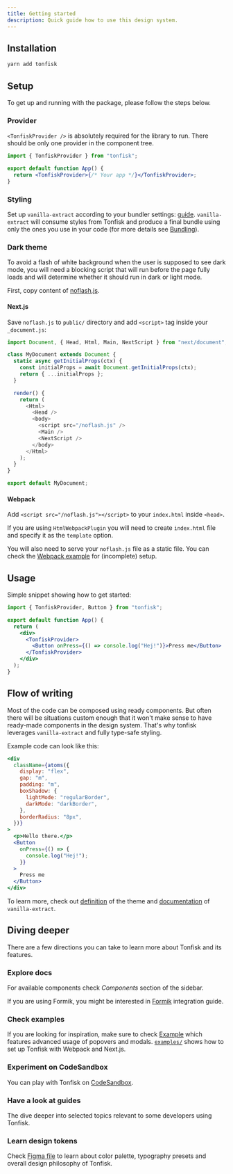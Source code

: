 ```yaml
---
title: Getting started
description: Quick guide how to use this design system.
---
```


## Installation

```bash
yarn add tonfisk
```

## Setup

To get up and running with the package, please follow the steps below.

### Provider

`<TonfiskProvider />` is absolutely required for the library to run. There should be only one provider in the component tree.

```jsx
import { TonfiskProvider } from "tonfisk";

export default function App() {
  return <TonfiskProvider>{/* Your app */}</TonfiskProvider>;
}
```

### Styling

Set up `vanilla-extract` according to your bundler settings: [guide](https://vanilla-extract.style/documentation/setup/). `vanilla-extract` will consume styles from Tonfisk and produce a final bundle using only the ones you use in your code (for more details see [Bundling](/docs/guides/bundling)).

### Dark theme

To avoid a flash of white background when the user is supposed to see dark mode, you will need a blocking script that will run before the page fully loads and will determine whether it should run in dark or light mode.

First, copy content of [noflash.js](/noflash.js).

#### Next.js

Save `noflash.js` to `public/` directory and add `<script>` tag inside your `_document.js`:

```js
import Document, { Head, Html, Main, NextScript } from "next/document";

class MyDocument extends Document {
  static async getInitialProps(ctx) {
    const initialProps = await Document.getInitialProps(ctx);
    return { ...initialProps };
  }

  render() {
    return (
      <Html>
        <Head />
        <body>
          <script src="/noflash.js" />
          <Main />
          <NextScript />
        </body>
      </Html>
    );
  }
}

export default MyDocument;
```

#### Webpack

Add `<script src="/noflash.js"></script>` to your `index.html` inside `<head>`.

If you are using `HtmlWebpackPlugin` you will need to create `index.html` file and specify it as the `template` option.

You will also need to serve your `noflash.js` file as a static file. You can check the [Webpack example](https://github.com/tchayen/tonfisk/tree/main/examples/webpack) for (incomplete) setup.

## Usage

Simple snippet showing how to get started:

```jsx
import { TonfiskProvider, Button } from "tonfisk";

export default function App() {
  return (
    <div>
      <TonfiskProvider>
        <Button onPress={() => console.log("Hej!")}>Press me</Button>
      </TonfiskProvider>
    </div>
  );
}
```

## Flow of writing

Most of the code can be composed using ready components. But often there will be situations custom enough that it won't make sense to have ready-made components in the design system. That's why tonfisk leverages `vanilla-extract` and fully type-safe styling.

Example code can look like this:

```jsx
<div
  className={atoms({
    display: "flex",
    gap: "m",
    padding: "m",
    boxShadow: {
      lightMode: "regularBorder",
      darkMode: "darkBorder",
    },
    borderRadius: "8px",
  })}
>
  <p>Hello there.</p>
  <Button
    onPress={() => {
      console.log("Hej!");
    }}
  >
    Press me
  </Button>
</div>
```

To learn more, check out [definition](https://github.com/tchayen/tonfisk/blob/main/packages/tonfisk/src/theme.css.ts) of the theme and [documentation](https://vanilla-extract.style/documentation) of `vanilla-extract`.

## Diving deeper

There are a few directions you can take to learn more about Tonfisk and its features.

### Explore docs

For available components check _Components_ section of the sidebar.

If you are using Formik, you might be interested in [Formik](/docs/guides/formik) integration guide.

### Check examples

If you are looking for inspiration, make sure to check [Example](/docs/example) which features advanced usage of popovers and modals. [`examples/`](https://github.com/tchayen/tonfisk/tree/main/examples) shows how to set up Tonfisk with Webpack and Next.js.

### Experiment on CodeSandbox

You can play with Tonfisk on [CodeSandbox](https://codesandbox.io/s/tonfisk-webpack-pbehz).

### Have a look at guides

The dive deeper into selected topics relevant to some developers using Tonfisk.

### Learn design tokens

Check [Figma file](https://www.figma.com/community/file/1022531774593389664/tonfisk) to learn about color palette, typography presets and overall design philosophy of Tonfisk.

